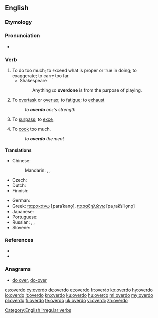 ==English==

===Etymology===
{{prefix|over|do|lang=en}}

===Pronunciation===
* {{a|US}} {{IPA|/ˈovəɹdu/|lang=en}}

===Verb===
{{en-verb|overdoes|overdoing|overdid|overdone}}

# To do too much; to exceed what is proper or true in doing; to exaggerate; to carry too far.
#* Shakespeare
#*: Anything so '''overdone''' is from the purpose of playing.
# To [[overtask]] or [[overtax]]; to [[fatigue]]; to [[exhaust]].
#: ''to '''overdo''' one's strength''
# To [[surpass]]; to [[excel]].
#: {{rfquotek|Tennyson}}
# To [[cook]] too much.
#: ''to '''overdo''' the meat''

====Translations====
{{trans-top|to do too much of something}}
* Chinese:
*: Mandarin: {{t+|cmn|过分|sc=Hani}}, {{t+|cmn|过火|sc=Hani}}, {{t+|cmn|画蛇添足|sc=Hani}}
* Czech: {{t+|cs|přehnat}}
* Dutch: {{t+|nl|overdrijven}}
* Finnish: {{t+|fi|liioitella}}
{{trans-mid}}
* German: {{t+|de|übertreiben}}
* Greek: [[παρακάνω]] [ˌparaˈkano̞], [[παραξηλώνω]] [paˌrak͡siˈlo̞no̞]
* Japanese: {{t|ja|過ぎる|tr=sugiru}}
* Portuguese: {{t+|pt|exagerar}}
* Russian: {{t+|ru|перестараться|sc=Cyrl}}, {{t+|ru|переусердствовать|sc=Cyrl}}, {{qualifier|informal}} {{t+|ru|переборщить|sc=Cyrl}}
* Slovene: {{t|sl|pretiravati}}
{{trans-bottom}}

===References===
* {{R:Century 1911}}
* {{R:Webster 1913}}

===Anagrams===
* [[do over#English|do over]], [[do-over#English|do-over]]

[[Category:English irregular verbs]]

[[cs:overdo]]
[[cy:overdo]]
[[de:overdo]]
[[et:overdo]]
[[fr:overdo]]
[[ko:overdo]]
[[hy:overdo]]
[[io:overdo]]
[[it:overdo]]
[[kn:overdo]]
[[ku:overdo]]
[[hu:overdo]]
[[ml:overdo]]
[[my:overdo]]
[[pl:overdo]]
[[fi:overdo]]
[[te:overdo]]
[[uk:overdo]]
[[vi:overdo]]
[[zh:overdo]]